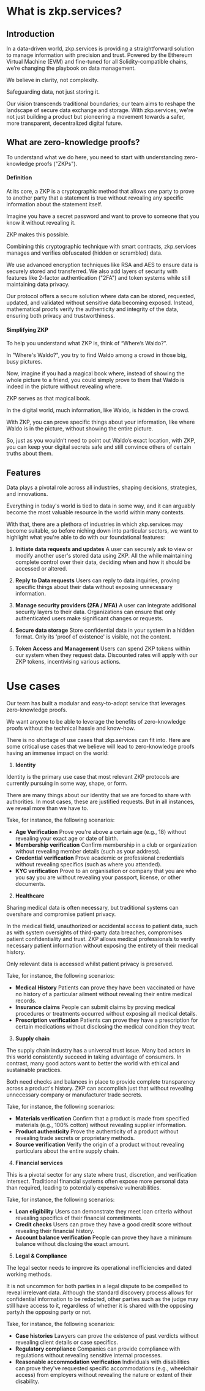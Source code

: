 # **What is zkp.services?**

## **Introduction**

In a data-driven world, zkp.services is providing a straightforward solution to manage information with precision and trust. Powered by the Ethereum Virtual Machine (EVM) and fine-tuned for all Solidity-compatible chains, we’re changing the playbook on data management.

We believe in clarity, not complexity.

Safeguarding data, not just storing it.

Our vision transcends traditional boundaries; our team aims to reshape the landscape of secure data exchange and storage. With zkp.services, we're not just building a product but pioneering a movement towards a safer, more transparent, decentralized digital future.



## **What are zero-knowledge proofs?**

To understand what we do here, you need to start with understanding zero-knowledge proofs ("ZKPs").

#### **Definition**

At its core, a ZKP is a cryptographic method that allows one party to prove to another party that a statement is true without revealing any specific information about the statement itself.

Imagine you have a secret password and want to prove to someone that you know it without revealing it.

ZKP makes this possible.

Combining this cryptographic technique with smart contracts, zkp.services manages and verifies obfuscated (hidden or scrambled) data.

We use advanced encryption techniques like RSA and AES to ensure data is securely stored and transferred. We also add layers of security with features like 2-factor authentication ("2FA") and token systems while still maintaining data privacy.

Our protocol offers a secure solution where data can be stored, requested, updated, and validated without sensitive data becoming exposed. Instead, mathematical proofs verify the authenticity and integrity of the data, ensuring both privacy and trustworthiness.


#### **Simplifying ZKP**

To help you understand what ZKP is, think of “Where’s Waldo?”.

In "Where's Waldo?", you try to find Waldo among a crowd in those big, busy pictures.

Now, imagine if you had a magical book where, instead of showing the whole picture to a friend, you could simply prove to them that Waldo is indeed in the picture without revealing where.

ZKP serves as that magical book.

In the digital world, much information, like Waldo, is hidden in the crowd.

With ZKP, you can prove specific things about your information, like where Waldo is in the picture, without showing the entire picture.

So, just as you wouldn’t need to point out Waldo’s exact location, with ZKP, you can keep your digital secrets safe and still convince others of certain truths about them.



## **Features**

Data plays a pivotal role across all industries, shaping decisions, strategies, and innovations.

Everything in today's world is tied to data in some way, and it can arguably become the most valuable resource in the world within many contexts.

With that, there are a plethora of industries in which zkp.services may become suitable, so before niching down into particular sectors, we want to highlight what you're able to do with our foundational features:

1. **Initiate data requests and updates**
   A user can securely ask to view or modify another user's stored data using ZKP. All the while maintaining complete control over their data, deciding when and how it should be accessed or altered.

2. **Reply to Data requests**
   Users can reply to data inquiries, proving specific things about their data without exposing unnecessary information.

3. **Manage security providers (2FA / MFA)**
   A user can integrate additional security layers to their data. Organizations can ensure that only authenticated users make significant changes or requests.

4. **Secure data storage**
   Store confidential data in your system in a hidden format. Only its 'proof of existence' is visible, not the content.

5. **Token Access and Management**
   Users can spend ZKP tokens within our system when they request data. Discounted rates will apply with our ZKP tokens, incentivising various actions.



# **Use cases**

Our team has built a modular and easy-to-adopt service that leverages zero-knowledge proofs.

We want anyone to be able to leverage the benefits of zero-knowledge proofs without the technical hassle and know-how.

There is no shortage of use cases that zkp.services can fit into. Here are some critical use cases that we believe will lead to zero-knowledge proofs having an immense impact on the world:

1. **Identity**

Identity is the primary use case that most relevant ZKP protocols are currently pursuing in some way, shape, or form.

There are many things about our identity that we are forced to share with authorities. In most cases, these are justified requests. But in all instances, we reveal more than we have to.

Take, for instance, the following scenarios:&#x20;

* **Age Verification**
  Prove you're above a certain age (e.g., 18) without revealing your exact age or date of birth.
* **Membership verification**
  Confirm membership in a club or organization without revealing member details (such as your address).
* **Credential verification**
  Prove academic or professional credentials without revealing specifics (such as where you attended).
* **KYC verification**
  Prove to an organisation or company that you are who you say you are without revealing your passport, license, or other documents.


2. **Healthcare**

Sharing medical data is often necessary, but traditional systems can overshare and compromise patient privacy.

In the medical field, unauthorized or accidental access to patient data, such as with system oversights of third-party data breaches, compromises patient confidentiality and trust. ZKP allows medical professionals to verify necessary patient information without exposing the entirety of their medical history.

Only relevant data is accessed whilst patient privacy is preserved.

Take, for instance, the following scenarios:

* **Medical History**
  Patients can prove they have been vaccinated or have no history of a particular ailment without revealing their entire medical records.
* **Insurance claims**
  People can submit claims by proving medical procedures or treatments occurred without exposing all medical details.
* **Prescription verification**
  Patients can prove they have a prescription for certain medications without disclosing the medical condition they treat.



3. **Supply chain**

The supply chain industry has a universal trust issue. Many bad actors in this world consistently succeed in taking advantage of consumers. In contrast, many good actors want to better the world with ethical and sustainable practices.

Both need checks and balances in place to provide complete transparency across a product's history. ZKP can accomplish just that without revealing unnecessary company or manufacturer trade secrets.

Take, for instance, the following scenarios:

* **Materials verification**
  Confirm that a product is made from specified materials (e.g., 100% cotton) without revealing supplier information.
* **Product authenticity**
  Prove the authenticity of a product without revealing trade secrets or proprietary methods.
* **Source verification**
  Verify the origin of a product without revealing particulars about the entire supply chain.



4. **Financial services**

This is a pivotal sector for any state where trust, discretion, and verification intersect. Traditional financial systems often expose more personal data than required, leading to potentially expensive vulnerabilities.

Take, for instance, the following scenarios:

* **Loan eligibility**
  Users can demonstrate they meet loan criteria without revealing specifics of their financial commitments.
* **Credit checks**
  Users can prove they have a good credit score without revealing their financial history.
* **Account balance verification**
  People can prove they have a minimum balance without disclosing the exact amount.



5. **Legal & Compliance**

The legal sector needs to improve its operational inefficiencies and dated working methods.

It is not uncommon for both parties in a legal dispute to be compelled to reveal irrelevant data. Although the standard discovery process allows for confidential information to be redacted, other parties such as the judge may still have access to it, regardless of whether it is shared with the opposing party.h the opposing party or not.

Take, for instance, the following scenarios:

* **Case histories**
  Lawyers can prove the existence of past verdicts without revealing client details or case specifics.
* **Regulatory compliance**
  Companies can provide compliance with regulations without revealing sensitive internal processes.
* **Reasonable accommodation verification**
  Individuals with disabilities can prove they've requested specific accommodations (e.g., wheelchair access) from employers without revealing the nature or extent of their disability.

